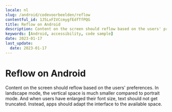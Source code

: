 ```yaml
---
locale: nl
slug: /android/codevoorbeelden/reflow
contentful_id: 1J5LxFIVCcmygfEdfTfPQG
title: Reflow on Android
description: Content on the screen should reflow based on the users' preferences.
keywords: [Android, accessibility, code sample]
date: 2023-01-17
last_update:
  date: 2023-01-17
---
```


# Reflow on Android

Content on the screen should reflow based on the users' preferences. In landscape mode, the vertical space is much smaller compared to portrait mode. And when users have enlarged their font size, text should not get truncated. Instead, apps should adapt the interface to the available space.

<CodeSample id="screen-reflow" framework="android" locale="nl"/>
